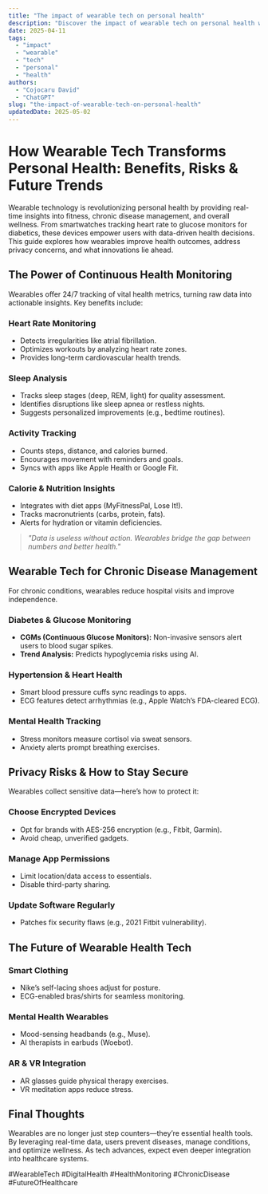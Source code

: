 ```yaml
---
title: "The impact of wearable tech on personal health"
description: "Discover the impact of wearable tech on personal health with this in-depth guide, providing actionable insights and practical tips to boost your knowledge and results."
date: 2025-04-11
tags:
  - "impact"
  - "wearable"
  - "tech"
  - "personal"
  - "health"
authors:
  - "Cojocaru David"
  - "ChatGPT"
slug: "the-impact-of-wearable-tech-on-personal-health"
updatedDate: 2025-05-02
---
```


# How Wearable Tech Transforms Personal Health: Benefits, Risks & Future Trends  

Wearable technology is revolutionizing personal health by providing real-time insights into fitness, chronic disease management, and overall wellness. From smartwatches tracking heart rate to glucose monitors for diabetics, these devices empower users with data-driven health decisions. This guide explores how wearables improve health outcomes, address privacy concerns, and what innovations lie ahead.  

## The Power of Continuous Health Monitoring  

Wearables offer 24/7 tracking of vital health metrics, turning raw data into actionable insights. Key benefits include:  

### Heart Rate Monitoring  
- Detects irregularities like atrial fibrillation.  
- Optimizes workouts by analyzing heart rate zones.  
- Provides long-term cardiovascular health trends.  

### Sleep Analysis  
- Tracks sleep stages (deep, REM, light) for quality assessment.  
- Identifies disruptions like sleep apnea or restless nights.  
- Suggests personalized improvements (e.g., bedtime routines).  

### Activity Tracking  
- Counts steps, distance, and calories burned.  
- Encourages movement with reminders and goals.  
- Syncs with apps like Apple Health or Google Fit.  

### Calorie & Nutrition Insights  
- Integrates with diet apps (MyFitnessPal, Lose It!).  
- Tracks macronutrients (carbs, protein, fats).  
- Alerts for hydration or vitamin deficiencies.  

> *"Data is useless without action. Wearables bridge the gap between numbers and better health."*  

## Wearable Tech for Chronic Disease Management  

For chronic conditions, wearables reduce hospital visits and improve independence.  

### Diabetes & Glucose Monitoring  
- **CGMs (Continuous Glucose Monitors):** Non-invasive sensors alert users to blood sugar spikes.  
- **Trend Analysis:** Predicts hypoglycemia risks using AI.  

### Hypertension & Heart Health  
- Smart blood pressure cuffs sync readings to apps.  
- ECG features detect arrhythmias (e.g., Apple Watch’s FDA-cleared ECG).  

### Mental Health Tracking  
- Stress monitors measure cortisol via sweat sensors.  
- Anxiety alerts prompt breathing exercises.  

## Privacy Risks & How to Stay Secure  

Wearables collect sensitive data—here’s how to protect it:  

### Choose Encrypted Devices  
- Opt for brands with AES-256 encryption (e.g., Fitbit, Garmin).  
- Avoid cheap, unverified gadgets.  

### Manage App Permissions  
- Limit location/data access to essentials.  
- Disable third-party sharing.  

### Update Software Regularly  
- Patches fix security flaws (e.g., 2021 Fitbit vulnerability).  

## The Future of Wearable Health Tech  

### Smart Clothing  
- Nike’s self-lacing shoes adjust for posture.  
- ECG-enabled bras/shirts for seamless monitoring.  

### Mental Health Wearables  
- Mood-sensing headbands (e.g., Muse).  
- AI therapists in earbuds (Woebot).  

### AR & VR Integration  
- AR glasses guide physical therapy exercises.  
- VR meditation apps reduce stress.  

## Final Thoughts  

Wearables are no longer just step counters—they’re essential health tools. By leveraging real-time data, users prevent diseases, manage conditions, and optimize wellness. As tech advances, expect even deeper integration into healthcare systems.  

#WearableTech #DigitalHealth #HealthMonitoring #ChronicDisease #FutureOfHealthcare